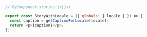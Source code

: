 ```js
// MyComponent.stories.js|jsx

export const StoryWithLocale = ({ globals: { locale } }) => {
  const caption = getCaptionForLocale(locale);
  return <p>{caption}</p>;
};
```
